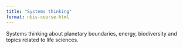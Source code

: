 ```yaml
---
title: "Systems thinking"
format: nbis-course-html
---
```


Systems thinking about planetary boundaries, energy, biodiversity and
topics related to life sciences.
